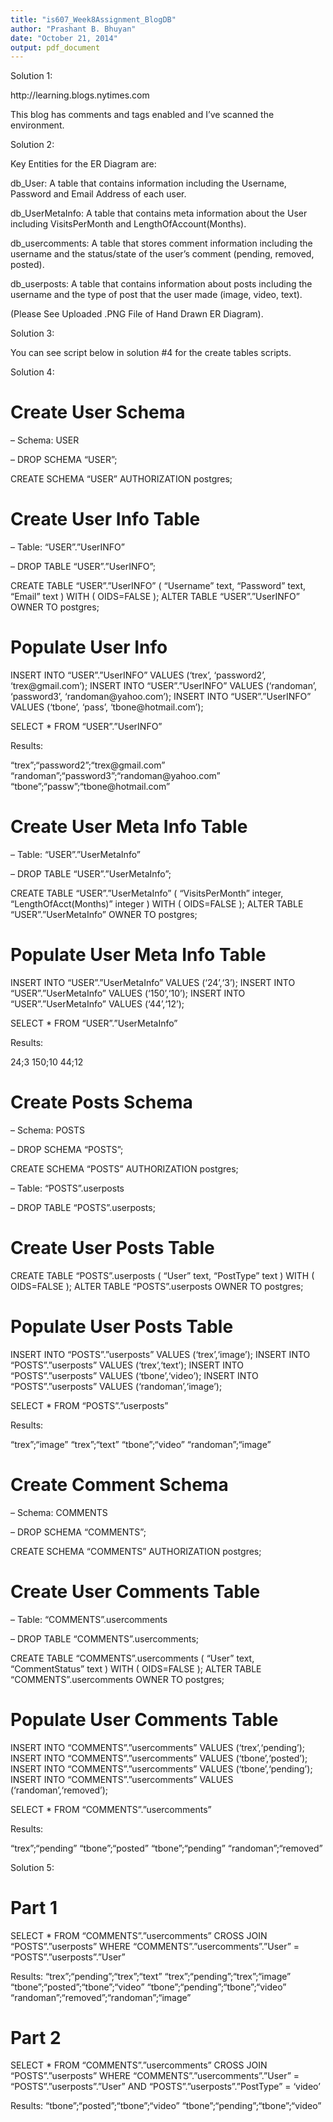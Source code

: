 ```yaml
---
title: "is607_Week8Assignment_BlogDB"
author: "Prashant B. Bhuyan"
date: "October 21, 2014"
output: pdf_document
---
```


Solution 1: 

http://learning.blogs.nytimes.com

This blog has comments and tags enabled and I've scanned the environment. 

Solution 2: 

Key Entities for the ER Diagram are: 

db_User: A table that contains information including the Username, Password and Email Address of each user.

db_UserMetaInfo: A table that contains meta information about the User including VisitsPerMonth and LengthOfAccount(Months).

db_usercomments: A table that stores comment information including the username and the status/state of the user's comment (pending, removed, posted).

db_userposts: A table that contains information about posts including the username and the type of post that the user made (image, video, text).

(Please See Uploaded .PNG File of Hand Drawn ER Diagram).

Solution 3: 

You can see script below in solution #4 for the create tables scripts. 


Solution 4: 

# Create User Schema

-- Schema: USER

-- DROP SCHEMA "USER";

CREATE SCHEMA "USER"
  AUTHORIZATION postgres;


# Create User Info Table

-- Table: "USER"."UserINFO"

-- DROP TABLE "USER"."UserINFO";


CREATE TABLE "USER"."UserINFO"
(
  "Username" text,
  "Password" text,
  "Email" text
)
WITH (
  OIDS=FALSE
);
ALTER TABLE "USER"."UserINFO"
  OWNER TO postgres;

# Populate User Info

INSERT INTO "USER"."UserINFO" VALUES ('trex', 'password2', 'trex@gmail.com');
INSERT INTO "USER"."UserINFO" VALUES ('randoman', 'password3', 'randoman@yahoo.com');
INSERT INTO "USER"."UserINFO" VALUES ('tbone', 'pass', 'tbone@hotmail.com');

SELECT * FROM "USER"."UserINFO" 

Results: 

"trex";"password2";"trex@gmail.com"
"randoman";"password3";"randoman@yahoo.com"
"tbone";"passw";"tbone@hotmail.com"


# Create User Meta Info Table

-- Table: "USER"."UserMetaInfo"

-- DROP TABLE "USER"."UserMetaInfo";


CREATE TABLE "USER"."UserMetaInfo"
(
  "VisitsPerMonth" integer,
  "LengthOfAcct(Months)" integer
)
WITH (
  OIDS=FALSE
);
ALTER TABLE "USER"."UserMetaInfo"
  OWNER TO postgres;

# Populate User Meta Info Table

INSERT INTO "USER"."UserMetaInfo" VALUES ('24','3');
INSERT INTO "USER"."UserMetaInfo" VALUES ('150','10');
INSERT INTO "USER"."UserMetaInfo" VALUES ('44','12');

SELECT * FROM "USER"."UserMetaInfo" 

Results: 

24;3
150;10
44;12


# Create Posts Schema

-- Schema: POSTS

-- DROP SCHEMA "POSTS";

CREATE SCHEMA "POSTS"
  AUTHORIZATION postgres;



-- Table: "POSTS".userposts

-- DROP TABLE "POSTS".userposts;

# Create User Posts Table

CREATE TABLE "POSTS".userposts
(
  "User" text,
  "PostType" text
)
WITH (
  OIDS=FALSE
);
ALTER TABLE "POSTS".userposts
  OWNER TO postgres;

# Populate User Posts Table

INSERT INTO "POSTS"."userposts" VALUES ('trex','image');
INSERT INTO "POSTS"."userposts" VALUES ('trex','text');
INSERT INTO "POSTS"."userposts" VALUES ('tbone','video');
INSERT INTO "POSTS"."userposts" VALUES ('randoman','image');

SELECT * FROM "POSTS"."userposts"

Results: 

"trex";"image"
"trex";"text"
"tbone";"video"
"randoman";"image"



# Create Comment Schema

-- Schema: COMMENTS

-- DROP SCHEMA "COMMENTS";

CREATE SCHEMA "COMMENTS"
  AUTHORIZATION postgres;
  
# Create User Comments Table

-- Table: "COMMENTS".usercomments

-- DROP TABLE "COMMENTS".usercomments;

CREATE TABLE "COMMENTS".usercomments
(
  "User" text,
  "CommentStatus" text
)
WITH (
  OIDS=FALSE
);
ALTER TABLE "COMMENTS".usercomments
  OWNER TO postgres;


# Populate User Comments Table

INSERT INTO "COMMENTS"."usercomments" VALUES ('trex','pending');
INSERT INTO "COMMENTS"."usercomments" VALUES ('tbone','posted');
INSERT INTO "COMMENTS"."usercomments" VALUES ('tbone','pending');
INSERT INTO "COMMENTS"."usercomments" VALUES ('randoman','removed');

SELECT * FROM "COMMENTS"."usercomments"

Results: 

"trex";"pending"
"tbone";"posted"
"tbone";"pending"
"randoman";"removed"



Solution 5: 

# Part 1
SELECT * FROM "COMMENTS"."usercomments" CROSS JOIN "POSTS"."userposts" WHERE "COMMENTS"."usercomments"."User" = "POSTS"."userposts"."User"

Results: 
"trex";"pending";"trex";"text"
"trex";"pending";"trex";"image"
"tbone";"posted";"tbone";"video"
"tbone";"pending";"tbone";"video"
"randoman";"removed";"randoman";"image"

# Part 2
SELECT * FROM "COMMENTS"."usercomments" CROSS JOIN "POSTS"."userposts" WHERE "COMMENTS"."usercomments"."User" = "POSTS"."userposts"."User" AND "POSTS"."userposts"."PostType" = 'video'

Results: 
"tbone";"posted";"tbone";"video"
"tbone";"pending";"tbone";"video"


